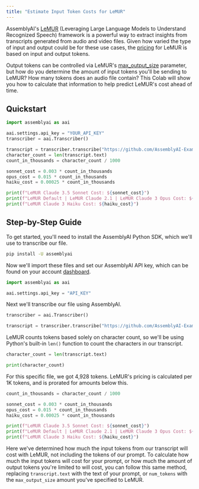 ```yaml
---
title: "Estimate Input Token Costs for LeMUR"
---
```


AssemblyAI's [LeMUR](https://www.assemblyai.com/blog/lemur/) (Leveraging Large Language Models to Understand Recognized Speech) framework is a powerful way to extract insights from transcripts generated from audio and video files. Given how varied the type of input and output could be for these use cases, the [pricing](https://www.assemblyai.com/pricing) for LeMUR is based on input and output tokens.

Output tokens can be controlled via LeMUR's [max_output_size](https://www.assemblyai.com/docs/lemur/advanced/customize-parameters#change-the-maximum-output-size) parameter, but how do you determine the amount of input tokens you'll be sending to LeMUR? How many tokens does an audio file contain? This Colab will show you how to calculate that information to help predict LeMUR's cost ahead of time.

## Quickstart

```python
import assemblyai as aai

aai.settings.api_key = "YOUR_API_KEY"
transcriber = aai.Transcriber()

transcript = transcriber.transcribe("https://github.com/AssemblyAI-Examples/audio-examples/raw/main/20230607_me_canadian_wildfires.mp3")
character_count = len(transcript.text)
count_in_thousands = character_count / 1000

sonnet_cost = 0.003 * count_in_thousands
opus_cost = 0.015 * count_in_thousands
haiku_cost = 0.00025 * count_in_thousands

print(f"LeMUR Claude 3.5 Sonnet Cost: ${sonnet_cost}")
print(f"LeMUR Default | LeMUR Claude 2.1 | LeMUR Claude 3 Opus Cost: ${opus_cost}")
print(f"LeMUR Claude 3 Haiku Cost: ${haiku_cost}")
```

## Step-by-Step Guide

To get started, you'll need to install the AssemblyAI Python SDK, which we'll use to transcribe our file.

```bash
pip install -U assemblyai
```

Now we'll import these files and set our AssemblyAI API key, which can be found on your account [dashboard](https://www.assemblyai.com/app/account).

```python
import assemblyai as aai

aai.settings.api_key = "API_KEY"
```

Next we'll transcribe our file using AssemblyAI.

```python
transcriber = aai.Transcriber()

transcript = transcriber.transcribe("https://github.com/AssemblyAI-Examples/audio-examples/raw/main/20230607_me_canadian_wildfires.mp3")
```

LeMUR counts tokens based solely on character count, so we'll be using Python's built-in `len()` function to count the characters in our transcript.

```python
character_count = len(transcript.text)

print(character_count)
```

For this specific file, we got 4,928 tokens. LeMUR's pricing is calculated per 1K tokens, and is prorated for amounts below this.

```python
count_in_thousands = character_count / 1000

sonnet_cost = 0.003 * count_in_thousands
opus_cost = 0.015 * count_in_thousands
haiku_cost = 0.00025 * count_in_thousands

print(f"LeMUR Claude 3.5 Sonnet Cost: ${sonnet_cost}")
print(f"LeMUR Default | LeMUR Claude 2.1 | LeMUR Claude 3 Opus Cost: ${opus_cost}")
print(f"LeMUR Claude 3 Haiku Cost: ${haiku_cost}")
```

Here we've determined how much the input tokens from our transcript will cost with LeMUR, not including the tokens of our prompt. To calculate how much the input tokens will cost for your prompt, or how much the amount of output tokens you're limited to will cost, you can follow this same method, replacing `transcript.text` with the text of your prompt, or `num_tokens` with the `max_output_size` amount you've specified to LeMUR.
